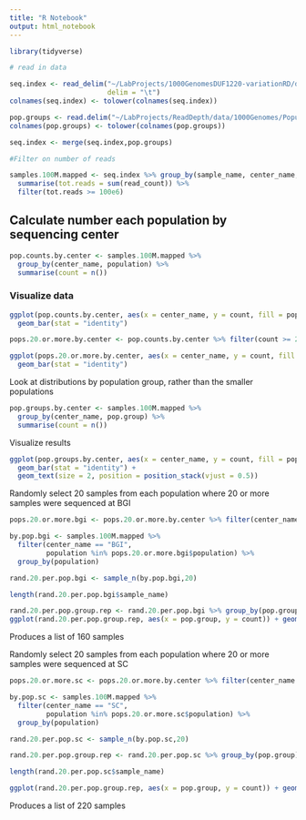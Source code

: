 ```yaml
---
title: "R Notebook"
output: html_notebook
---
```


```r
library(tidyverse)
```

```r
# read in data

seq.index <- read_delim("~/LabProjects/1000GenomesDUF1220-variationRD/data/1000Genomes_HiSeq.txt",
                        delim = "\t")
colnames(seq.index) <- tolower(colnames(seq.index))

pop.groups <- read.delim("~/LabProjects/ReadDepth/data/1000Genomes/PopulationGroups.csv", sep = ",")
colnames(pop.groups) <- tolower(colnames(pop.groups))

seq.index <- merge(seq.index,pop.groups)
```

```r
#Filter on number of reads

samples.100M.mapped <- seq.index %>% group_by(sample_name, center_name, population, pop.group) %>%
  summarise(tot.reads = sum(read_count)) %>%
  filter(tot.reads >= 100e6)
```

## Calculate number each population by sequencing center
```r
pop.counts.by.center <- samples.100M.mapped %>%
  group_by(center_name, population) %>%
  summarise(count = n()) 
```

### Visualize data
```r
ggplot(pop.counts.by.center, aes(x = center_name, y = count, fill = population)) +
  geom_bar(stat = "identity")
```


```r
pops.20.or.more.by.center <- pop.counts.by.center %>% filter(count >= 20)

ggplot(pops.20.or.more.by.center, aes(x = center_name, y = count, fill = population)) +
  geom_bar(stat = "identity")
```

Look at distributions by population group, rather than the smaller populations
```r
pop.groups.by.center <- samples.100M.mapped %>%
  group_by(center_name, pop.group) %>%
  summarise(count = n()) 
```

Visualize results
```r
ggplot(pop.groups.by.center, aes(x = center_name, y = count, fill = pop.group, label = count)) +
  geom_bar(stat = "identity") +
  geom_text(size = 2, position = position_stack(vjust = 0.5))
```

Randomly select 20 samples from each population where 20 or more samples were sequenced at BGI
```r
pops.20.or.more.bgi <- pops.20.or.more.by.center %>% filter(center_name == "BGI")

by.pop.bgi <- samples.100M.mapped %>% 
  filter(center_name == "BGI",
         population %in% pops.20.or.more.bgi$population) %>%
  group_by(population)

rand.20.per.pop.bgi <- sample_n(by.pop.bgi,20)

length(rand.20.per.pop.bgi$sample_name)

rand.20.per.pop.group.rep <- rand.20.per.pop.bgi %>% group_by(pop.group) %>% summarise(count = n())
ggplot(rand.20.per.pop.group.rep, aes(x = pop.group, y = count)) + geom_bar(stat = "identity")
```
Produces a list of 160 samples


Randomly select 20 samples from each population where 20 or more samples were sequenced at SC
```r
pops.20.or.more.sc <- pops.20.or.more.by.center %>% filter(center_name == "SC")

by.pop.sc <- samples.100M.mapped %>% 
  filter(center_name == "SC",
         population %in% pops.20.or.more.sc$population) %>%
  group_by(population)

rand.20.per.pop.sc <- sample_n(by.pop.sc,20)

rand.20.per.pop.group.rep <- rand.20.per.pop.sc %>% group_by(pop.group) %>% summarise(count = n())

length(rand.20.per.pop.sc$sample_name)

ggplot(rand.20.per.pop.group.rep, aes(x = pop.group, y = count)) + geom_bar(stat = "identity")
```
Produces a list of 220 samples



